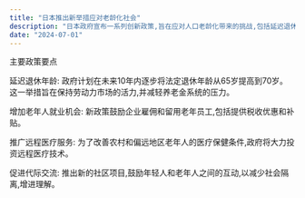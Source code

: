 ```yaml
---
title: "日本推出新举措应对老龄化社会"
description: "日本政府宣布一系列创新政策,旨在应对人口老龄化带来的挑战,包括延迟退休年龄和增加老年人就业机会。"
date: "2024-07-01"
---
```



主要政策要点

延迟退休年龄: 政府计划在未来10年内逐步将法定退休年龄从65岁提高到70岁。这一举措旨在保持劳动力市场的活力,并减轻养老金系统的压力。

增加老年人就业机会: 新政策鼓励企业雇佣和留用老年员工,包括提供税收优惠和补贴。

推广远程医疗服务: 为了改善农村和偏远地区老年人的医疗保健条件,政府将大力投资远程医疗技术。

促进代际交流: 推出新的社区项目,鼓励年轻人和老年人之间的互动,以减少社会隔离,增进理解。

